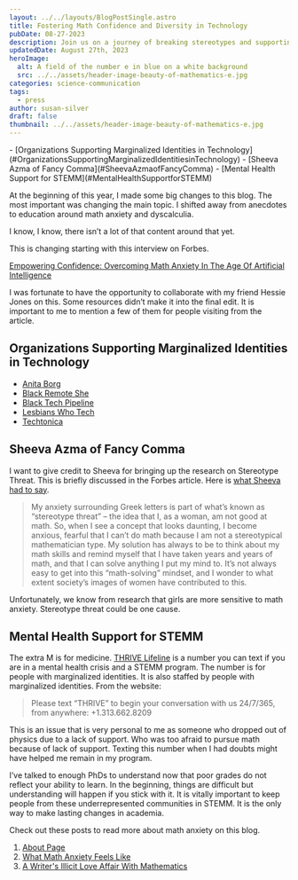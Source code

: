 ```yaml
---
layout: ../../layouts/BlogPostSingle.astro
title: Fostering Math Confidence and Diversity in Technology
pubDate: 08-27-2023
description: Join us on a journey of breaking stereotypes and supporting inclusivity in Technology,
updatedDate: August 27th, 2023
heroImage:
  alt: A field of the number e in blue on a white background
  src: ../../assets/header-image-beauty-of-mathematics-e.jpg
categories: science-communication
tags:
  - press
author: susan-silver
draft: false
thumbnail: ../../assets/header-image-beauty-of-mathematics-e.jpg
---
```



<Toc>
- [Organizations Supporting Marginalized Identities in Technology](#OrganizationsSupportingMarginalizedIdentitiesinTechnology)
- [Sheeva Azma of Fancy Comma](#SheevaAzmaofFancyComma)
- [Mental Health Support for STEMM](#MentalHealthSupportforSTEMM)
</Toc>

At the beginning of this year, I made some big changes to this blog. The most important was changing the main topic.
 I shifted away from anecdotes to education around math anxiety and dyscalculia. 

I know, I know, there isn’t a lot of that content around that yet. 

This is changing starting with this interview on Forbes.

[Empowering Confidence: Overcoming Math Anxiety In The Age Of Artificial Intelligence](https://www.forbes.com/sites/hessiejones/2023/08/25/empowering-confidence-overcoming-math-anxiety-in-the-age-of-artificial-intelligence/?sh=57a3ccd67e2c)

I was fortunate to have the opportunity to collaborate with my friend Hessie Jones on this. Some resources didn’t make it into the final 
edit. It is important to me to mention a few of them for people visiting from the article.

<a name="OrganizationsSupportingMarginalizedIdentitiesinTechnology"></a>
## Organizations Supporting Marginalized Identities in Technology 



* [Anita Borg](https://anitab.org/) 
* [Black Remote She](https://www.blackremoteshe.com/)
* [Black Tech Pipeline](https://blacktechpipeline.com/)
* [Lesbians Who Tech](https://lesbianswhotech.org/pridesummit2023/)
* [Techtonica](https://techtonica.org/)

<a name="SheevaAzmaofFancyComma"></a>
## Sheeva Azma of Fancy Comma

I want to give credit to Sheeva for bringing up the research on Stereotype Threat. This is briefly discussed in the Forbes article. 
Here is [what Sheeva had to say](https://fancycomma.com/2023/07/08/breaking-stereotypes-in-stem-education/). 

>My anxiety surrounding Greek letters is part of what’s known as “stereotype threat” – the idea that I, as a woman, am not good at math. 
So, when I see a concept that looks daunting, I become anxious, fearful that I can’t do math because I am not a stereotypical mathematician 
type. My solution has always to be to think about my math skills and remind myself that I have taken years and years of math, and that I can
 solve anything I put my mind to. It’s not always easy to get into this “math-solving” mindset, and I wonder to what extent society’s images of
  women have contributed to this.

Unfortunately, we know from research that girls are more sensitive to math anxiety. Stereotype threat could be one cause.

<a name="MentalHealthSupportforSTEMM"></a>
## Mental Health Support for STEMM

The extra M is for medicine. [THRIVE Lifeline](https://thrivelifeline.org/) is a number you can text if you are in a mental health crisis 
and a STEMM program.  The number is for people with marginalized identities. It is also staffed by people with marginalized identities. From the 
website:

>Please text “THRIVE” to begin your conversation with us 24/7/365, from anywhere: +1.313.662.8209

This is an issue that is very personal to me as someone who dropped out of physics due to a lack of support. Who was too afraid to pursue 
math because of lack of support. Texting this number when I had doubts might have helped me remain in my program. 

I’ve talked to enough PhDs to understand now that poor grades do not reflect your ability to learn. In the beginning, things are difficult
 but understanding will happen if you stick with it. It is vitally important to keep people from these underrepresented communities in STEMM.
  It is the only way to make lasting changes in academia. 

Check out these posts to read more about math anxiety on this blog.

1. [About Page](https://beautyofmathematics.com/about)
2. [What Math Anxiety Feels Like](https://beautyofmathematics.com/what-math-anxiety-feels-like)
3. [A Writer's Illicit Love Affair With Mathematics](https://beautyofmathematics.com/a-writers-illicit-love-affair-with-mathematics)